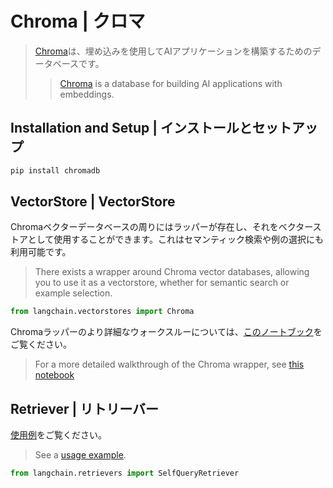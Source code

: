 # Chroma | クロマ

> [Chroma](https://docs.trychroma.com/getting-started)は、埋め込みを使用してAIアプリケーションを構築するためのデータベースです。
>
> > [Chroma](https://docs.trychroma.com/getting-started) is a database for building AI applications with embeddings.

## Installation and Setup | インストールとセットアップ

```bash
pip install chromadb
```

## VectorStore | VectorStore

Chromaベクターデータベースの周りにはラッパーが存在し、それをベクターストアとして使用することができます。これはセマンティック検索や例の選択にも利用可能です。

> There exists a wrapper around Chroma vector databases, allowing you to use it as a vectorstore,
> whether for semantic search or example selection.

```python
from langchain.vectorstores import Chroma
```

Chromaラッパーのより詳細なウォークスルーについては、[このノートブック](/docs/integrations/vectorstores/chroma)をご覧ください。

> For a more detailed walkthrough of the Chroma wrapper, see [this notebook](/docs/integrations/vectorstores/chroma)

## Retriever | リトリーバー

[使用例](/docs/modules/data_connection/retrievers/how_to/self_query/chroma_self_query)をご覧ください。

> See a [usage example](/docs/modules/data_connection/retrievers/how_to/self_query/chroma_self_query).

```python
from langchain.retrievers import SelfQueryRetriever
```
